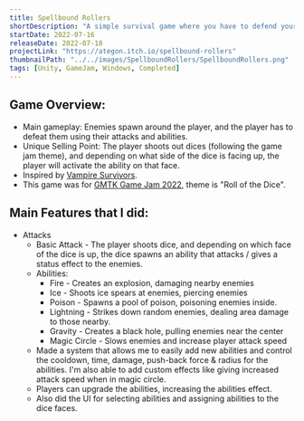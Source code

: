 ```yaml
---
title: Spellbound Rollers
shortDescription: "A simple survival game where you have to defend yourself against living dice with your own through utilizing several special powers: Fire, poison, ice etc... Collect the chips, gain XP and unlock more powers!"
startDate: 2022-07-16
releaseDate: 2022-07-18
projectLink: "https://ategon.itch.io/spellbound-rollers"
thumbnailPath: "../../images/SpellboundRollers/SpellboundRollers.png"
tags: [Unity, GameJam, Windows, Completed]
---
```


## Game Overview:
- Main gameplay: Enemies spawn around the player, and the player has to defeat them using their attacks and abilities. 
- Unique Selling Point: The player shoots out dices (following the game jam theme), and depending on what side of the dice is facing up, the player will activate the ability on that face.
- Inspired by [Vampire Survivors](https://store.steampowered.com/app/1794680/Vampire_Survivors/).
- This game was for [GMTK Game Jam 2022](https://itch.io/jam/gmtk-jam-2022), theme is "Roll of the Dice".

## Main Features that I did:
- Attacks 
    - Basic Attack - The player shoots dice, and depending on which face of the dice is up, the dice spawns an ability that attacks / gives a status effect to the enemies.
    - Abilities: 
        - Fire - Creates an explosion, damaging nearby enemies
        - Ice - Shoots ice spears at enemies, piercing enemies
        - Poison - Spawns a pool of poison, poisoning enemies inside.
        - Lightning - Strikes down random enemies, dealing area damage to those nearby.
        - Gravity - Creates a black hole, pulling enemies near the center
        - Magic Circle - Slows enemies and increase player attack speed
    - Made a system that allows me to easily add new abilities and control the cooldown, time, damage, push-back force & radius for the abilities. I'm also able to add custom effects like giving increased attack speed when in magic circle.
    - Players can upgrade the abilities, increasing the abilities effect.
    - Also did the UI for selecting abilities and assigning abilities to the dice faces.